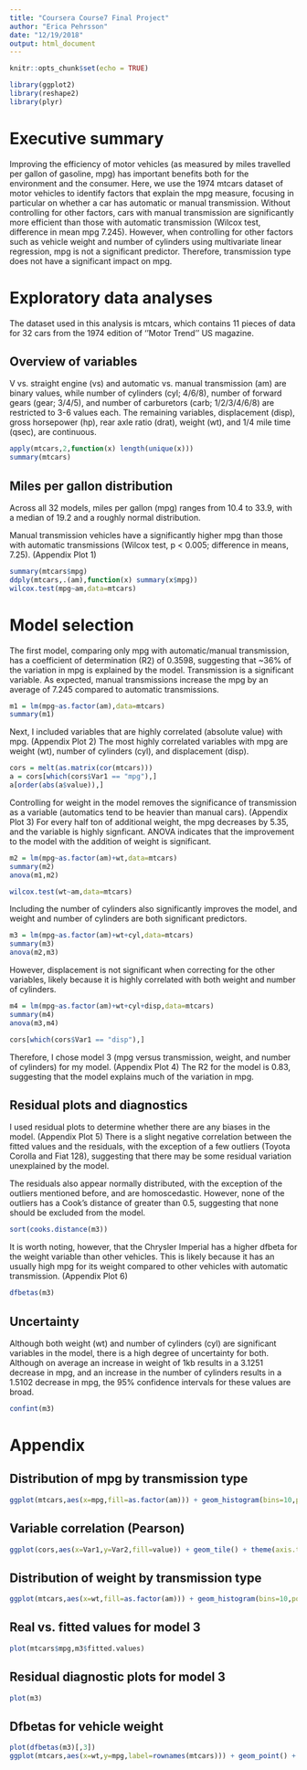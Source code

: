 ```yaml
---
title: "Coursera Course7 Final Project"
author: "Erica Pehrsson"
date: "12/19/2018"
output: html_document
---
```


```r
knitr::opts_chunk$set(echo = TRUE)
```

```r
library(ggplot2)
library(reshape2)
library(plyr)
```

# Executive summary

Improving the efficiency of motor vehicles (as measured by miles travelled per gallon of gasoline, mpg) has important benefits both for the environment and the consumer. Here, we use the 1974 mtcars dataset of motor vehicles to identify factors that explain the mpg measure, focusing in particular on whether a car has automatic or manual transmission. Without controlling for other factors, cars with manual transmission are significantly more efficient than those with automatic transmission (Wilcox test, difference in mean mpg 7.245). However, when controlling for other factors such as vehicle weight and number of cylinders using multivariate linear regression, mpg is not a significant predictor. Therefore, transmission type does not have a significant impact on mpg.

# Exploratory data analyses

The dataset used in this analysis is mtcars, which contains 11 pieces of data for 32 cars from the 1974 edition of ''Motor Trend'' US magazine. 

## Overview of variables

V vs. straight engine (vs) and automatic vs. manual transmission (am) are binary values, while number of cylinders (cyl; 4/6/8), number of forward gears (gear; 3/4/5), and number of carburetors (carb; 1/2/3/4/6/8) are restricted to 3-6 values each. The remaining variables, displacement (disp), gross horsepower (hp), rear axle ratio (drat), weight (wt), and 1/4 mile time (qsec), are continuous. 

```r
apply(mtcars,2,function(x) length(unique(x)))
summary(mtcars)
```

## Miles per gallon distribution

Across all 32 models, miles per gallon (mpg) ranges from 10.4 to 33.9, with a median of 19.2 and a roughly normal distribution. 

Manual transmission vehicles have a significantly higher mpg than those with automatic transmissions (Wilcox test, p < 0.005; difference in means, 7.25). (Appendix Plot 1)

```r
summary(mtcars$mpg)
ddply(mtcars,.(am),function(x) summary(x$mpg))
wilcox.test(mpg~am,data=mtcars)
```

# Model selection

The first model, comparing only mpg with automatic/manual transmission, has a coefficient of determination (R2) of 0.3598, suggesting that ~36% of the variation in mpg is explained by the model. Transmission is a significant variable. As expected, manual transmissions increase the mpg by an average of 7.245 compared to automatic transmissions. 

```r
m1 = lm(mpg~as.factor(am),data=mtcars)
summary(m1)
```

Next, I included variables that are highly correlated (absolute value) with mpg. (Appendix Plot 2) The most highly correlated variables with mpg are weight (wt), number of cylinders (cyl), and displacement (disp). 

```r
cors = melt(as.matrix(cor(mtcars)))
a = cors[which(cors$Var1 == "mpg"),]
a[order(abs(a$value)),]
```

Controlling for weight in the model removes the significance of transmission as a variable (automatics tend to be heavier than manual cars). (Appendix Plot 3) For every half ton of additional weight, the mpg decreases by 5.35, and the variable is highly signficant. ANOVA indicates that the improvement to the model with the addition of weight is significant. 

```r
m2 = lm(mpg~as.factor(am)+wt,data=mtcars)
summary(m2)
anova(m1,m2)

wilcox.test(wt~am,data=mtcars)
```

Including the number of cylinders also significantly improves the model, and weight and number of cylinders are both significant predictors. 

```r
m3 = lm(mpg~as.factor(am)+wt+cyl,data=mtcars)
summary(m3)
anova(m2,m3)
```

However, displacement is not significant when correcting for the other variables, likely because it is highly correlated with both weight and number of cylinders. 

```r
m4 = lm(mpg~as.factor(am)+wt+cyl+disp,data=mtcars)
summary(m4)
anova(m3,m4)

cors[which(cors$Var1 == "disp"),]
```

Therefore, I chose model 3 (mpg versus transmission, weight, and number of cylinders) for my model. (Appendix Plot 4) The R2 for the model is 0.83, suggesting that the model explains much of the variation in mpg. 

## Residual plots and diagnostics

I used residual plots to determine whether there are any biases in the model. (Appendix Plot 5) There is a slight negative correlation between the fitted values and the residuals, with the exception of a few outliers (Toyota Corolla and Fiat 128), suggesting that there may be some residual variation unexplained by the model. 

The residuals also appear normally distributed, with the exception of the outliers mentioned before, and are homoscedastic. However, none of the outliers has a Cook's distance of greater than 0.5, suggesting that none should be excluded from the model. 
```r
sort(cooks.distance(m3))
```

It is worth noting, however, that the Chrysler Imperial has a higher dfbeta for the weight variable than other vehicles. This is likely because it has an usually high mpg for its weight compared to other vehicles with automatic transmission. (Appendix Plot 6)

```r
dfbetas(m3)
```

## Uncertainty

Although both weight (wt) and number of cylinders (cyl) are significant variables in the model, there is a high degree of uncertainty for both. Although on average an increase in weight of 1kb results in a 3.1251 decrease in mpg, and an increase in the number of cylinders results in a 1.5102 decrease in mpg, the 95% confidence intervals for these values are broad. 

```r
confint(m3)
```

# Appendix

## Distribution of mpg by transmission type

```r
ggplot(mtcars,aes(x=mpg,fill=as.factor(am))) + geom_histogram(bins=10,position="dodge") + scale_fill_discrete(name="Transmission",labels=c("Automatic","Manual")) + ylab("Vehicles")
```

## Variable correlation (Pearson)

```r
ggplot(cors,aes(x=Var1,y=Var2,fill=value)) + geom_tile() + theme(axis.title.x = element_blank(),axis.title.y = element_blank()) + scale_fill_gradient2(low="darkblue",high="darkred",name="Correlation")
```

## Distribution of weight by transmission type

```r
ggplot(mtcars,aes(x=wt,fill=as.factor(am))) + geom_histogram(bins=10,position="dodge") + scale_fill_discrete(name="Transmission",labels=c("Automatic","Manual")) + ylab("Vehicles")
```

## Real vs. fitted values for model 3

```r
plot(mtcars$mpg,m3$fitted.values)
```

## Residual diagnostic plots for model 3

```r
plot(m3)
```

## Dfbetas for vehicle weight

```r
plot(dfbetas(m3)[,3])
ggplot(mtcars,aes(x=wt,y=mpg,label=rownames(mtcars))) + geom_point() + geom_text() + facet_wrap(~am)
```

